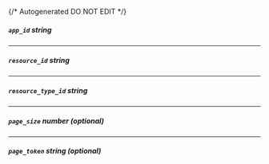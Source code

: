 {/* Autogenerated DO NOT EDIT  */}
##### `app_id` _string_

---
##### `resource_id` _string_

---
##### `resource_type_id` _string_

---
##### `page_size` _number (optional)_

---
##### `page_token` _string (optional)_


